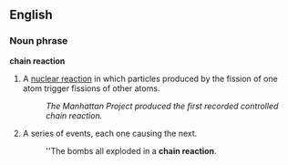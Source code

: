 == English ==

===Noun phrase===
'''chain reaction'''

# {{physics}} A [[nuclear reaction]] in which particles produced by the fission of one atom trigger fissions of other atoms.
#: ''The Manhattan Project produced the first recorded controlled chain reaction.''
# {{idiom}} A series of events, each one causing the next.
#:''The bombs all exploded in a '''chain reaction'''.
{{hu1|láncreakció}}